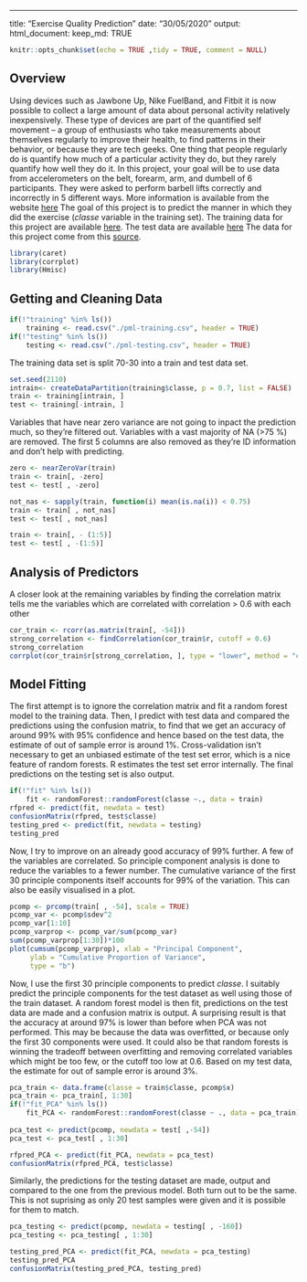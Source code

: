 ---
title: "Exercise Quality Prediction"
date: "30/05/2020"
output: html_document:
        keep_md: TRUE
```r
knitr::opts_chunk$set(echo = TRUE ,tidy = TRUE, comment = NULL)
```
## Overview

Using devices such as Jawbone Up, Nike FuelBand, and Fitbit it is now possible to collect a large amount of data about personal activity relatively inexpensively. These type of devices are part of the quantified self movement – a group of enthusiasts who take measurements about themselves regularly to improve their health, to find patterns in their behavior, or because they are tech geeks. One thing that people regularly do is quantify how much of a particular activity they do, but they rarely quantify how well they do it. In this project, your goal will be to use data from accelerometers on the belt, forearm, arm, and dumbell of 6 participants. They were asked to perform barbell lifts correctly and incorrectly in 5 different ways. More information is available from the website [here](http://web.archive.org/web/20161224072740/http:/groupware.les.inf.puc-rio.br/har)
The goal of this project is to predict the manner in which they did the exercise (*classe* variable in the training set).
The training data for this project are available [here](https://d396qusza40orc.cloudfront.net/predmachlearn/pml-training.csv).
The test data are available [here](https://d396qusza40orc.cloudfront.net/predmachlearn/pml-testing.csv)
The data for this project come from this [source](http://web.archive.org/web/20161224072740/http:/groupware.les.inf.puc-rio.br/har.).
```r
library(caret)
library(corrplot)
library(Hmisc)
```
## Getting and Cleaning Data

```r
if(!"training" %in% ls())
    training <- read.csv("./pml-training.csv", header = TRUE)
if(!"testing" %in% ls())
    testing <- read.csv("./pml-testing.csv", header = TRUE)
```

The training data set is split 70-30 into a train and test data set.
```r
set.seed(2110)
intrain<- createDataPartition(training$classe, p = 0.7, list = FALSE)
train <- training[intrain, ]
test <- training[-intrain, ]
```

Variables that have near zero variance are not going to inpact the prediction much, so they're filtered out. Variables with a vast majority of NA (>75 %) are removed. The first 5 columns are also removed as they're ID information and don't help with predicting. 
```r
zero <- nearZeroVar(train)
train <- train[, -zero]
test <- test[ , -zero]

not_nas <- sapply(train, function(i) mean(is.na(i)) < 0.75)
train <- train[ , not_nas]
test <- test[ , not_nas]

train <- train[, - (1:5)]
test <- test[ , -(1:5)]

```

## Analysis of Predictors 

A closer look at the remaining variables by finding the correlation matrix tells me the variables which are correlated with correlation > 0.6 with each other
```r
cor_train <- rcorr(as.matrix(train[, -54]))
strong_correlation <- findCorrelation(cor_train$r, cutoff = 0.6)
strong_correlation
corrplot(cor_train$r[strong_correlation, ], type = "lower", method = "color")
```

## Model Fitting 
The first attempt is to ignore the correlation matrix and fit a random forest model to the training data. Then, I predict with test data and compared the predictions using the confusion matrix, to find that we get an accuracy of around 99% with 95% confidence and hence based on the test data, the estimate of out of sample error is around 1%. Cross-validation isn't necessary to get an unbiased estimate of the test set error, which is a nice feature of random forests. R estimates the test set error internally. The final predictions on the testing set is also output. 
```r
if(!"fit" %in% ls())
    fit <- randomForest::randomForest(classe ~., data = train)
rfpred <- predict(fit, newdata = test)
confusionMatrix(rfpred, test$classe)
testing_pred <- predict(fit, newdata = testing)
testing_pred
```

Now, I try to improve on an already good accuracy of 99% further. A few of the variables are correlated. So principle component analysis is done to reduce the variables to a fewer number. The cumulative variance of the first 30 principle components itself accounts for 99% of the variation. This can also be easily visualised in a plot.
```r
pcomp <- prcomp(train[ , -54], scale = TRUE)
pcomp_var <- pcomp$sdev^2
pcomp_var[1:10]
pcomp_varprop <- pcomp_var/sum(pcomp_var)
sum(pcomp_varprop[1:30])*100
plot(cumsum(pcomp_varprop), xlab = "Principal Component",
     ylab = "Cumulative Proportion of Variance",
     type = "b")
```

Now, I use the first 30 principle components to predict *classe*. I suitably predict the principle components for the test dataset as well using those of the train dataset. A random forest model is then fit, predictions on the test data are made and a confusion matrix is output. A surprising result is that the accuracy at around 97% is lower than before when PCA was not performed. This may be because the data was overfitted, or because only the first 30 components were used. It could also be that random forests is winning the tradeoff between overfitting and removing correlated variables which might be too few, or the cutoff too low at 0.6. Based on my test data, the estimate for out of sample error is around 3%.  
```r
pca_train <- data.frame(classe = train$classe, pcomp$x)
pca_train <- pca_train[, 1:30]
if(!"fit_PCA" %in% ls())
    fit_PCA <- randomForest::randomForest(classe ~ ., data = pca_train)
    
pca_test <- predict(pcomp, newdata = test[ ,-54])
pca_test <- pca_test[ , 1:30]

rfpred_PCA <- predict(fit_PCA, newdata = pca_test)
confusionMatrix(rfpred_PCA, test$classe)
```

Similarly, the predictions for the testing dataset are made, output and compared to the one from the previous model. Both turn out to be the same. This is not suprising as only 20 test samples were given and it is possible for them to match.
```r
pca_testing <- predict(pcomp, newdata = testing[ , -160])
pca_testing <- pca_testing[ , 1:30]

testing_pred_PCA <- predict(fit_PCA, newdata = pca_testing)
testing_pred_PCA
confusionMatrix(testing_pred_PCA, testing_pred)
```


